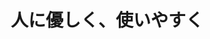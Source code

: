 ﻿---
title: "人に優しく、使いやすく"
category: "情報理工学院"
vol: 38
interviewee: "赤堀 侃司 "
url: ""
tags: ["システム","コンピュータ","学習"]
pdf: "38-5.pdf"
career: ""
preface: "このでは教育に関して様々な研究をしていますが、記事では特にコンピュータ関連のことを取り上げています。より使いやすくするためのユーザーインターフェイスやコンピュータの学習支援システムについて扱っています。"
---
